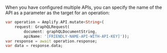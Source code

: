 When you have configured multiple APIs, you can specify the name of the API as a parameter as the target for an operation:

```dart
var operation = Amplify.API.mutate<String>(
    request: GraphQLRequest(
        document: graphQLDocumentString,
        apiName: '[FRIENDLY-NAME-API-WITH-API-KEY]'));
var response = await operation.response;
var data = response.data;
```